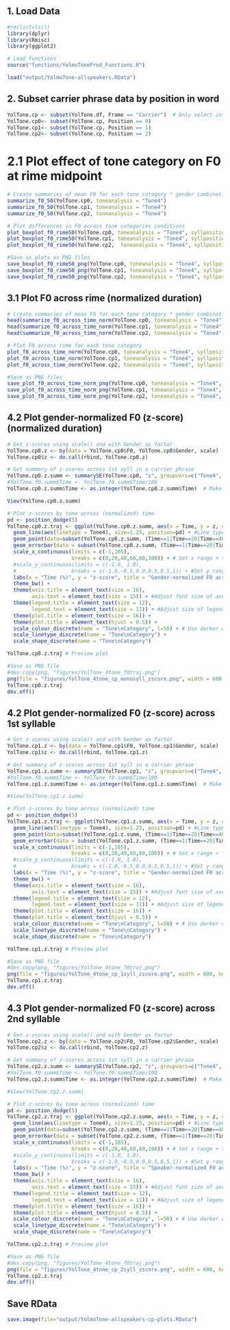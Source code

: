 ## 1. Load Data
```r
#rm(list=ls())
library(dplyr)
library(Rmisc)
library(ggplot2)

# Load functions
source("functions/YolmoToneProd_Functions.R")

load("output/YolmoTone-allspeakers.RData")
```

## 2. Subset carrier phrase data by position in word
```r
YolTone.cp <- subset(YolTone.df, Frame == "Carrier")  # Only select initial syllables
YolTone.cp0<- subset(YolTone.cp, Position == 0)
YolTone.cp1<- subset(YolTone.cp, Position == 1)
YolTone.cp2<- subset(YolTone.cp, Position == 2)
```


# 2.1 Plot effect of tone category on F0 at rime midpoint
```r
# Create summaries of mean F0 for each tone category * gender combination at rime midpoint
summarize_f0_50(YolTone.cp0, toneanalysis = "Tone4")
summarize_f0_50(YolTone.cp1, toneanalysis = "Tone4")
summarize_f0_50(YolTone.cp2, toneanalysis = "Tone4")

# Plot differences in F0 across tone categories conditions
plot_boxplot_f0_rime50(YolTone.cp0, toneanalysis = "Tone4", syllposition = "monosyllabic words (carrier phrase)")
plot_boxplot_f0_rime50(YolTone.cp1, toneanalysis = "Tone4", syllposition = "1st syllable of disyllabic words (carrier phrase)")
plot_boxplot_f0_rime50(YolTone.cp2,  toneanalysis = "Tone4", syllposition = "2nd syllable of disyllabic words (carrier phrase)")

#Save as plots as PNG files
save_boxplot_f0_rime50_png(YolTone.cp0, toneanalysis = "Tone4", syllposition = "monosyllabic words (carrier phrase)", filename = "YolTone_4tone_cp_f0_rime50_mono")
save_boxplot_f0_rime50_png(YolTone.cp1, toneanalysis = "Tone4", syllposition = "1st syllable of disyllabic words (carrier phrase)", filename = "YolTone_4tone_cp_f0_rime50_di1st")
save_boxplot_f0_rime50_png(YolTone.cp2, toneanalysis = "Tone4", syllposition = "2nd syllable of disyllabic words (carrier phrase)", filename = "YolTone_4tone_cp_f0_rime50_di2nd")
```

## 3.1 Plot F0 across rime (normalized duration)
```r
# Create summaries of mean F0 for each tone category * gender combination at 1% time intervals
head(summarize_f0_across_time_norm(YolTone.cp0, toneanalysis = "Tone4"), 10)
head(summarize_f0_across_time_norm(YolTone.cp1, toneanalysis = "Tone4"), 10)
head(summarize_f0_across_time_norm(YolTone.cp2, toneanalysis = "Tone4"), 10)

# Plot F0 across rime for each tone category
plot_f0_across_time_norm(YolTone.cp0, toneanalysis = "Tone4", syllposition = "monosyllabic words (carrier phrase)")
plot_f0_across_time_norm(YolTone.cp1, toneanalysis = "Tone4", syllposition = "1st syllable of disyllabic words (carrier phrase)")
plot_f0_across_time_norm(YolTone.cp2, toneanalysis = "Tone4", syllposition = "2nd syllable of disyllabic words (carrier phrase)")

#Save as PNG files
save_plot_f0_across_time_norm_png(YolTone.cp0, toneanalysis = "Tone4", syllposition = "monosyllabic words (carrier phrase)", filename = "YolTone_4tone_cp_f0_across_time_norm_mono")
save_plot_f0_across_time_norm_png(YolTone.cp1, toneanalysis = "Tone4", syllposition = "1st syllable of disyllabic words (carrier phrase)", filename = "YolTone_4tone_cp_f0_across_time_norm_di1st")
save_plot_f0_across_time_norm_png(YolTone.cp2, toneanalysis = "Tone4", syllposition = "2nd syllable of disyllabic words (carrier phrase)", filename = "YolTone_4tone_cp_f0_across_time_norm_di2nd")
```


## 4.2 Plot gender-normalized F0 (z-score) (normalized duration)
```r
# Get z-scores using scale() and with Gender as factor
YolTone.cp0.z <- by(data = YolTone.cp0$F0, YolTone.cp0$Gender, scale)
YolTone.cp0$z <- do.call(rbind, YolTone.cp0.z)

# Get summary of z-scores across 1st syll in a carrier phrase
YolTone.cp0.z.summ <- summarySE(YolTone.cp0, "z", groupvars=c("Tone4", "Time"), na.rm=TRUE, conf.interval=0.95, .drop=TRUE)
#YolTone.f0.summ$Time <- YolTone.f0.summ$Time/100
YolTone.cp0.z.summ$Time <- as.integer(YolTone.cp0.z.summ$Time)  # Make sure time is an integer, not a factor

View(YolTone.cp0.z.summ)

# Plot z-scores by tone across (normalized) time
pd <- position_dodge(5)
YolTone.cp0.z.traj <- ggplot(YolTone.cp0.z.summ, aes(x = Time, y = z, colour = Tone4, group = Tone4)) + #Use x=Time for equal time
  geom_line(aes(linetype = Tone4), size=1.25, position=pd) + #Line type depends on Tone.
  geom_point(data=subset(YolTone.cp0.z.summ, (Time==1|Time==20|Time==40|Time==60|Time==80|Time==100)), aes(shape = Tone4), size = 5, position = pd) + #Only show the points for a subset of the data
  geom_errorbar(data = subset(YolTone.cp0.z.summ, (Time==1|Time==20|Time==40|Time==60|Time==80|Time==100)), aes(ymin = z-sd/2, ymax = z+sd/2), width = 1.0, position = pd) + #Only show half the NS for a subset of the data
  scale_x_continuous(limits = c(-1,105),
                     breaks = c(0,20,40,60,80,100)) + # Set x range + ticks
  #scale_y_continuous(limits = c(-1.0, 1.0), 
  #                  breaks = c(-1.0,-0.5,0.0,0.5,0.5,1)) + #Set y range + ticks
  labs(x = "Time (%)", y = "z-score", title = "Gender-normalized F0 across time-normalized vowel\n(monosyllable, carrier phrase)") +
  theme_bw() +
  theme(axis.title = element_text(size = 16),
        axis.text = element_text(size = 15)) + #Adjust font size of axes
  theme(legend.title = element_text(size = 12),
        legend.text = element_text(size = 11)) + #Adjust size of legend
  theme(plot.title = element_text(size = 16)) +
  theme(plot.title = element_text(hjust = 0.5)) +
  scale_colour_discrete(name = "Tone\nCategory", l=50) + # Use darker colors, lightness=50 
  scale_linetype_discrete(name = "Tone\nCategory") +
  scale_shape_discrete(name = "Tone\nCategory")

YolTone.cp0.z.traj # Preview plot

#Save as PNG file
#dev.copy(png, "figures/YolTone_4tone_f0traj.png")
png(file = "figures/YolTone_4tone_cp_monosyll_zscore.png", width = 600, height = 450, res = 72)
YolTone.cp0.z.traj
dev.off()
```

## 4.2 Plot gender-normalized F0 (z-score) across 1st syllable 
```r
# Get z-scores using scale() and with Gender as factor
YolTone.cp1.z <- by(data = YolTone.cp1$F0, YolTone.cp1$Gender, scale)
YolTone.cp1$z <- do.call(rbind, YolTone.cp1.z)

# Get summary of z-scores across 1st syll in a carrier phrase
YolTone.cp1.z.summ <- summarySE(YolTone.cp1, "z", groupvars=c("Tone4", "Time"), na.rm=TRUE, conf.interval=0.95, .drop=TRUE)
#YolTone.f0.summ$Time <- YolTone.f0.summ$Time/100
YolTone.cp1.z.summ$Time <- as.integer(YolTone.cp1.z.summ$Time)  # Make sure time is an integer, not a factor

#View(YolTone.cp1.z.summ)

# Plot z-scores by tone across (normalized) time
pd <- position_dodge(5)
YolTone.cp1.z.traj <- ggplot(YolTone.cp1.z.summ, aes(x = Time, y = z, colour = Tone4, group = Tone4)) + #Use x=Time for equal time
  geom_line(aes(linetype = Tone4), size=1.25, position=pd) + #Line type depends on Tone.
  geom_point(data=subset(YolTone.cp1.z.summ, (Time==1|Time==20|Time==40|Time==60|Time==80|Time==100)), aes(shape = Tone4), size = 5, position = pd) + #Only show the points for a subset of the data
  geom_errorbar(data = subset(YolTone.cp1.z.summ, (Time==1|Time==20|Time==40|Time==60|Time==80|Time==100)), aes(ymin = z-sd/2, ymax = z+sd/2), width = 1.0, position = pd) + #Only show half the NS for a subset of the data
  scale_x_continuous(limits = c(-1,105),
                     breaks = c(0,20,40,60,80,100)) + # Set x range + ticks
  #scale_y_continuous(limits = c(-1.0, 1.0), 
  #                  breaks = c(-1.0,-0.5,0.0,0.5,0.5,1)) + #Set y range + ticks
  labs(x = "Time (%)", y = "z-score", title = "Gender-normalized F0 across time-normalized vowel\n(1st syllable, carrier phrase)") +
  theme_bw() +
  theme(axis.title = element_text(size = 16),
        axis.text = element_text(size = 15)) + #Adjust font size of axes
  theme(legend.title = element_text(size = 12),
        legend.text = element_text(size = 11)) + #Adjust size of legend
  theme(plot.title = element_text(size = 16)) +
  theme(plot.title = element_text(hjust = 0.5)) +
  scale_colour_discrete(name = "Tone\nCategory", l=50) + # Use darker colors, lightness=50 
  scale_linetype_discrete(name = "Tone\nCategory") +
  scale_shape_discrete(name = "Tone\nCategory")

YolTone.cp1.z.traj # Preview plot

#Save as PNG file
#dev.copy(png, "figures/YolTone_4tone_f0traj.png")
png(file = "figures/YolTone_4tone_cp_1syll_zscore.png", width = 600, height = 450, res = 72)
YolTone.cp1.z.traj
dev.off()
```

## 4.3 Plot gender-normalized F0 (z-score) across 2nd syllable 
```r
# Get z-scores using scale() and with Gender as factor
YolTone.cp2.z <- by(data = YolTone.cp2$F0, YolTone.cp2$Gender, scale)
YolTone.cp2$z <- do.call(rbind, YolTone.cp2.z)

# Get summary of z-scores across 1st syll in a carrier phrase
YolTone.cp2.z.summ <- summarySE(YolTone.cp2, "z", groupvars=c("Tone4", "Time"), na.rm=TRUE, conf.interval=0.95, .drop=TRUE)
#YolTone.f0.summ$Time <- YolTone.f0.summ$Time/100
YolTone.cp2.z.summ$Time <- as.integer(YolTone.cp2.z.summ$Time)  # Make sure time is an integer, not a factor

#View(YolTone.cp2.z.summ)

# Plot z-scores by tone across (normalized) time
pd <- position_dodge(5)
YolTone.cp2.z.traj <- ggplot(YolTone.cp2.z.summ, aes(x = Time, y = z, colour = Tone4, group = Tone4)) + #Use x=Time for equal time
  geom_line(aes(linetype = Tone4), size=1.25, position=pd) + #Line type depends on Tone.
  geom_point(data=subset(YolTone.cp2.z.summ, (Time==1|Time==20|Time==40|Time==60|Time==80|Time==100)), aes(shape = Tone4), size = 5, position = pd) + #Only show the points for a subset of the data
  geom_errorbar(data = subset(YolTone.cp2.z.summ, (Time==1|Time==20|Time==40|Time==60|Time==80|Time==100)), aes(ymin = z-sd/2, ymax = z+sd/2), width = 1.0, position = pd) + #Only show half the NS for a subset of the data
  scale_x_continuous(limits = c(-1,105),
                     breaks = c(0,20,40,60,80,100)) + # Set x range + ticks
  #scale_y_continuous(limits = c(-1.0, 1.0), 
  #                  breaks = c(-1.0,-0.5,0.0,0.5,0.5,1)) + #Set y range + ticks
  labs(x = "Time (%)", y = "z-score", title = "Speaker-normalized F0 across time-normalized vowel\n(2nd syllable, carrier phrase)") +
  theme_bw() +
  theme(axis.title = element_text(size = 16),
        axis.text = element_text(size = 15)) + #Adjust font size of axes
  theme(legend.title = element_text(size = 12),
        legend.text = element_text(size = 11)) + #Adjust size of legend
  theme(plot.title = element_text(size = 16)) +
  theme(plot.title = element_text(hjust = 0.5)) +
  scale_colour_discrete(name = "Tone\nCategory", l=50) + # Use darker colors, lightness=50 
  scale_linetype_discrete(name = "Tone\nCategory") +
  scale_shape_discrete(name = "Tone\nCategory")

YolTone.cp2.z.traj # Preview plot

#Save as PNG file
#dev.copy(png, "figures/YolTone_4tone_f0traj.png")
png(file = "figures/YolTone_4tone_cp_2syll_zscore.png", width = 600, height = 450, res = 72)
YolTone.cp2.z.traj
dev.off()
```

## Save RData
```r
save.image(file="output/YolmoTone-allspeakers-cp-plots.RData")
```
